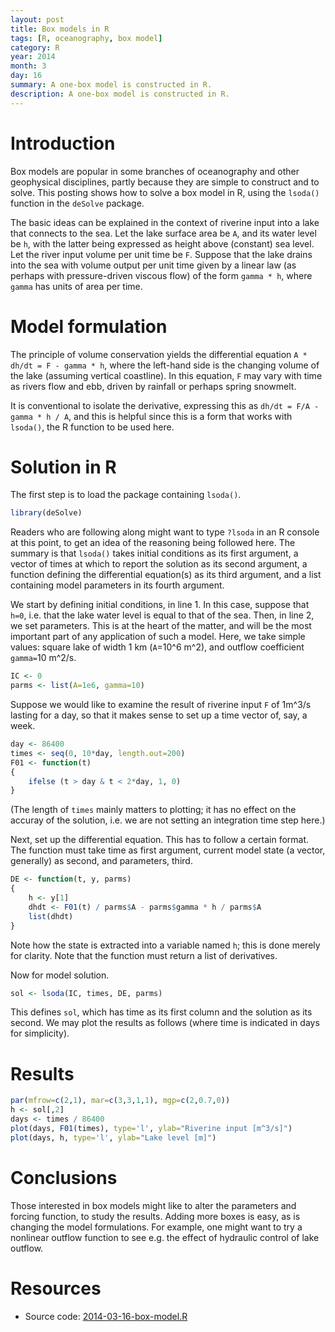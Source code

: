 ```yaml
---
layout: post
title: Box models in R
tags: [R, oceanography, box model]
category: R
year: 2014
month: 3
day: 16
summary: A one-box model is constructed in R.
description: A one-box model is constructed in R.
---
```


# Introduction

Box models are popular in some branches of oceanography and other geophysical disciplines, partly because they are simple to construct and to solve.  This posting shows how to solve a box model in R, using the ``lsoda()`` function in the ``deSolve`` package.

The basic ideas can be explained in the context of riverine input into a lake that connects to the sea.  Let the lake surface area be ``A``, and its water level be ``h``, with the latter being expressed as height above (constant) sea level.  Let the river input volume per unit time be ``F``.   Suppose that the lake drains into the sea with volume output per unit time given by a linear law (as perhaps with pressure-driven viscous flow) of the form ``gamma * h``, where ``gamma`` has units of area per time.


# Model formulation

The principle of volume conservation yields the differential equation ``A * dh/dt = F - gamma * h``, where the left-hand side is the changing volume of the lake (assuming vertical coastline).  In this equation, ``F`` may vary with time as rivers flow and ebb, driven by rainfall or perhaps spring snowmelt.

It is conventional to isolate the derivative, expressing this as ``dh/dt = F/A - gamma * h / A``, and this is helpful since this is a form that works with ``lsoda()``, the R function to be used here.

# Solution in R

The first step is to load the package containing ``lsoda()``.

```r
library(deSolve)
```

Readers who are following along might want to type ``?lsoda`` in an R console at this point, to get an idea of the reasoning being followed here.  The summary is that ``lsoda()`` takes initial conditions as its first argument, a vector of times at which to report the solution as its second argument, a function defining the differential equation(s) as its third argument, and a list containing model parameters in its fourth argument.

We start by defining initial conditions, in line 1.  In this case, suppose that ``h=0``, i.e. that the lake water level is equal to that of the sea.  Then, in line 2, we set parameters.  This is at the heart of the matter, and will be the most important part of any application of such a model.  Here, we take simple values: square lake of width 1 km (``A``=10^6 m^2), and outflow coefficient ``gamma=``10 m^2/s.


```r
IC <- 0
parms <- list(A=1e6, gamma=10)
```

Suppose we would like to examine the result of riverine input ``F`` of 1m^3/s lasting for a day, so that it makes sense to set up a time vector of, say, a week.

```r
day <- 86400
times <- seq(0, 10*day, length.out=200)
F01 <- function(t)
{
    ifelse (t > day & t < 2*day, 1, 0)
}
```
(The length of ``times`` mainly matters to plotting; it has no effect on the accuray of the solution, i.e. we are not setting an integration time step here.)

Next, set up the differential equation.  This has to follow a certain format.  The function must take time as first argument, current model state (a vector, generally) as second, and parameters, third.

```r
DE <- function(t, y, parms)
{
    h <- y[1]
    dhdt <- F01(t) / parms$A - parms$gamma * h / parms$A
    list(dhdt)
}
```
Note how the state is extracted into a variable named ``h``; this is done merely for clarity.  Note that the function must return a list of derivatives.

Now for model solution.
```r
sol <- lsoda(IC, times, DE, parms)
```

This defines ``sol``, which has time as its first column and the solution as its second.  We may plot the results as follows (where time is indicated in days for simplicity).

# Results

```r
par(mfrow=c(2,1), mar=c(3,3,1,1), mgp=c(2,0.7,0))
h <- sol[,2]
days <- times / 86400
plot(days, F01(times), type='l', ylab="Riverine input [m^3/s]")
plot(days, h, type='l', ylab="Lake level [m]")
```

# Conclusions

Those interested in box models might like to alter the parameters and forcing function, to study the results.  Adding more boxes is easy, as is changing the model formulations.  For example, one might want to try a nonlinear outflow function to see e.g. the effect of hydraulic control of lake outflow.

# Resources
* Source code: [2014-03-16-box-model.R]({{ site.url }}/assets/2014-03-16-box-model.R)
